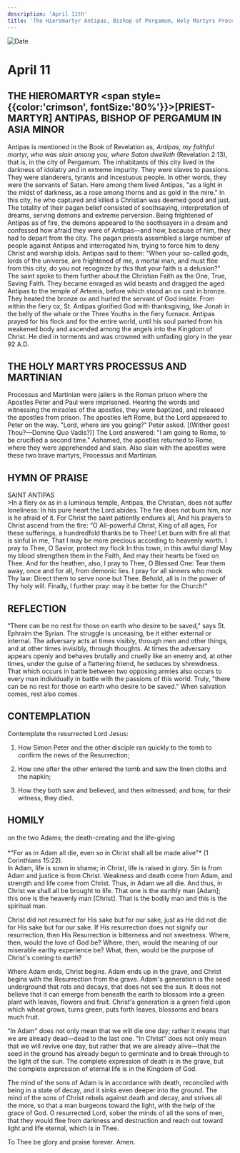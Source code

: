 ```yaml
---
description: 'April 11th'
title: 'The Hieromartyr Antipas, Bishop of Pergamum, Holy Martyrs Processus and Martinian'
---
```


<CustomPaginator />
<RunningHead />

<Image src="/title-imprint.png" height={68} width={50} alt="Date" className="title-imprint"/>

# <div id="date">April <Image className="four-dot" src="/four-dot.png" height={15} width={15} alt="" />11</div>

## THE HIEROMARTYR <span style={{color:'crimson', fontSize:'80%'}}>[PRIEST-MARTYR]</span> ANTIPAS, BISHOP OF PERGAMUM IN ASIA MINOR

Antipas is mentioned in the Book of Revelation as, *Antipas, my faithful martyr, who was slain among you, where Satan dwelleth* (Revelation 2:13), that is, in the city of Pergamum. The inhabitants of this city lived in the darkness of idolatry and in extreme impurity. They were slaves to passions. They were slanderers, tyrants and incestuous people. In other words, they were the servants of Satan. Here among them lived Antipas, "as a light in the midst of darkness, as a rose among thorns and as gold in the mire." In this city, he who captured and killed a Christian was deemed good and just. The totality of their pagan belief consisted of soothsaying, interpretation of dreams, serving demons and extreme perversion. Being frightened of Antipas as of fire, the demons appeared to the soothsayers in a dream and confessed how afraid they were of Antipas—and how, because of him, they had to depart from the city. The pagan priests assembled a large number of people against Antipas and interrogated him, trying to force him to deny Christ and worship idols. Antipas said to them: "When your so-called gods, lords of the universe, are frightened of me, a mortal man, and must flee from this city, do you not recognize by this that your faith is a delusion?" The saint spoke to them further about the Christian Faith as the One, True, Saving Faith. They became enraged as wild beasts and dragged the aged Antipas to the temple of Artemis, before which stood an ox cast in bronze. They heated the bronze ox and hurled the servant of God inside. From within the fiery ox, St. Antipas glorified God with thanksgiving, like Jonah in the belly of the whale or the Three Youths in the fiery furnace. Antipas prayed for his flock and for the entire world, until his soul parted from his weakened body and ascended among the angels into the Kingdom of Christ. He died in torments and was crowned with unfading glory in the year 92 A.D.

## THE HOLY MARTYRS PROCESSUS AND MARTINIAN

Processus and Martinian were jailers in the Roman prison where the Apostles Peter and Paul were imprisoned. Hearing the words and witnessing the miracles of the apostles, they were baptized, and released the apostles from prison. The apostles left Rome, but the Lord appeared to Peter on the way. "Lord, where are you going?" Peter asked. [(Wither goest Thou?—Domine Quo Vadis?)] The Lord answered: "I am going to Rome, to be crucified a second time." Ashamed, the apostles returned to Rome, where they were apprehended and slain. Also slain with the apostles were these two brave martyrs, Processus and Martinian.


## HYMN OF PRAISE
<div style={{textAlign:'center', color:'crimson', fontWeight:'bold'}}>
SAINT ANTIPAS
</div>
>In a fiery ox as in a luminous temple,  
Antipas, the Christian, does not suffer loneliness:  
In his pure heart the Lord abides.  
The fire does not burn him, nor is he afraid of it.  
For Christ the saint patiently endures all,  
And his prayers to Christ ascend from the fire:  
“O All-powerful Christ, King of all ages,  
For these sufferings, a hundredfold thanks be to Thee!  
Let burn with fire all that is sinful in me,  
That I may be more precious according to heavenly worth.  
I pray to Thee, O Savior, protect my flock  
In this town, in this awful dung!  
May my blood strengthen them in the Faith,  
And may their hearts be fixed on Thee.  
And for the heathen, also, I pray to Thee, O Blessed One:  
Tear them away, once and for all, from demonic lies.  
I pray for all sinners who mock Thy law:  
Direct them to serve none but Thee.  
Behold, all is in the power of Thy holy will.  
Finally, I further pray: may it be better for the Church!"  


## REFLECTION

“There can be no rest for those on earth who desire to be saved," says St. Ephraim the Syrian. The struggle is unceasing, be it either external or internal. The adversary acts at times visibly, through men and other things, and at other times invisibly, through thoughts. At times the adversary appears openly and behaves brutally and cruelly like an enemy and, at other times, under the guise of a flattering friend, he seduces by shrewdness. That which occurs in battle between two opposing armies also occurs to every man individually in battle with the passions of this world. Truly, "there can be no rest for those on earth who desire to be saved." When salvation comes, rest also comes.


## CONTEMPLATION

Contemplate the resurrected Lord Jesus:

1. How Simon Peter and the other disciple ran quickly to the tomb to confirm the news of the Resurrection;

2. How one after the other entered the tomb and saw the linen cloths and the napkin;

3. How they both saw and believed, and then witnessed; and how, for their witness, they died.


## HOMILY
<div style={{textAlign:'center', color:'crimson', fontWeight:'bold'}}>
on the two Adams; the death-creating and the life-giving
</div><br />
<div style={{textAlign:'right'}}>
*"For as in Adam all die, even so in Christ shall all be made alive"* (1 Corinthians 15:22).
</div>
In Adam, life is sown in shame; in Christ, life is raised in glory. Sin is from Adam and justice is from Christ. Weakness and death come from Adam, and strength and life come from Christ. Thus, in Adam we all die. And thus, in Christ we shall all be brought to life.  That one is the earthly man [Adam]; this one is the heavenly man [Christ]. That is the bodily man and this is the spiritual man.

Christ did not resurrect for His sake but for our sake, just as He did not die for His sake but for our sake. If His resurrection does not signify our resurrection, then His Resurrection is bitterness and not sweetness. Where, then, would the love of God be? Where, then, would the meaning of our miserable earthy experience be? What, then, would be the purpose of Christ's coming to earth?

Where Adam ends, Christ begins. Adam ends up in the grave, and Christ begins with the Resurrection from the grave. Adam's generation is the seed underground that rots and decays, that does not see the sun. It does not believe that it can emerge from beneath the earth to blossom into a green plant with leaves, flowers and fruit. Christ's generation is a green field upon which wheat grows, turns green, puts forth leaves, blossoms and bears much fruit.

“In Adam" does not only mean that we will die one day; rather it means that we are already dead—dead to the last one. "In Christ" does not only mean that we will revive one day, but rather that we are already alive—that the seed in the ground has already begun to germinate and to break through to the light of the sun. The complete expression of death is in the grave, but the complete expression of eternal life is in the Kingdom of God.

The mind of the sons of Adam is in accordance with death, reconciled with being in a state of decay, and it sinks even deeper into the ground. The mind of the sons of Christ rebels against death and decay, and strives all the more, so that a man burgeons toward the light, with the help of the grace of God. O resurrected Lord, sober the minds of all the sons of men, that they would flee from darkness and destruction and reach out toward light and life eternal, which is in Thee.

To Thee be glory and praise forever. Amen.